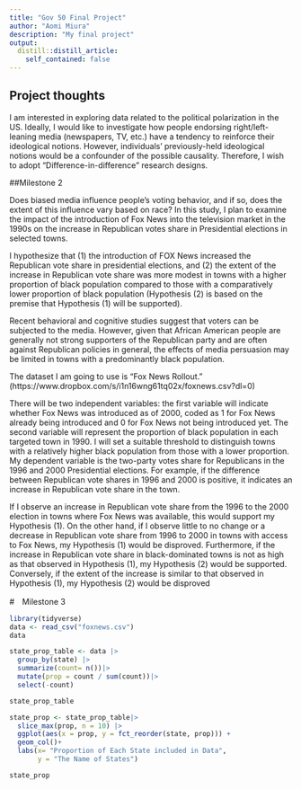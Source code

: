 ```yaml
---
title: "Gov 50 Final Project"
author: "Aomi Miura"
description: "My final project"
output:
  distill::distill_article:
    self_contained: false
---
```




## Project thoughts

I am interested in exploring data related to the political polarization in the US.
Ideally, I would like to investigate how people endorsing right/left-leaning media (newspapers, TV, etc.) have a tendency to reinforce their ideological notions. However, individuals' previously-held ideological notions would be a confounder of the possible causality. Therefore, I wish to adopt "Difference-in-difference" research designs.

##Milestone 2

Does biased media influence people's voting behavior, and if so, does the extent of this influence vary based on race?
In this study, I plan to examine the impact of the introduction of Fox News into the television market in the 1990s on the increase in Republican votes share in Presidential elections in selected towns.

I hypothesize that (1) the introduction of FOX News increased the Republican vote share in presidential elections, and (2) the extent of the increase in Republican vote share was more modest in towns with a higher proportion of black population compared to those with a comparatively lower proportion of black population (Hypothesis (2) is based on the premise that Hypothesis (1) will be supported).

Recent behavioral and cognitive studies suggest that voters can be subjected to the media. However, given that African American people are generally not strong supporters of the Republican party and are often against Republican policies in general, the effects of media persuasion may be limited in towns with a predominantly black population.

The dataset I am going to use is  "Fox News Rollout." (https://www.dropbox.com/s/i1n16wng61tq02x/foxnews.csv?dl=0)

There will be two independent variables: the first variable will indicate whether Fox News was introduced as of 2000, coded as 1 for Fox News already being introduced and 0 for Fox News not being introduced yet. The second variable will represent the proportion of black population in each targeted town in 1990. I will set a suitable threshold to distinguish towns with a relatively higher black population from those with a lower proportion.
My dependent variable is the two-party votes share for Republicans in the 1996 and 2000 Presidential elections. For example, if the difference between Republican vote shares in 1996 and 2000 is positive, it indicates an increase in Republican vote share in the town.

If I observe an increase in Republican vote share from the 1996 to the 2000 election in towns where Fox News was available, this would support my Hypothesis (1). On the other hand, if I observe little to no change or a decrease in Republican vote share from 1996 to 2000 in towns with access to Fox News, my Hypothesis (1) would be disproved. Furthermore, if the increase in Republican vote share in black-dominated towns is not as high as that observed in Hypothesis (1), my Hypothesis (2) would be supported. Conversely, if the extent of the increase is similar to that observed in Hypothesis (1), my Hypothesis (2) would be disproved

#　Milestone 3

```r
library(tidyverse)
data <- read_csv("foxnews.csv")
data
```

```r
state_prop_table <- data |>
  group_by(state) |>
  summarize(count= n())|>
  mutate(prop = count / sum(count))|>
  select(-count)

state_prop_table

state_prop <- state_prop_table|>
  slice_max(prop, n = 10) |>
  ggplot(aes(x = prop, y = fct_reorder(state, prop))) +
  geom_col()+
  labs(x= "Proportion of Each State included in Data",
       y = "The Name of States")

state_prop
```













